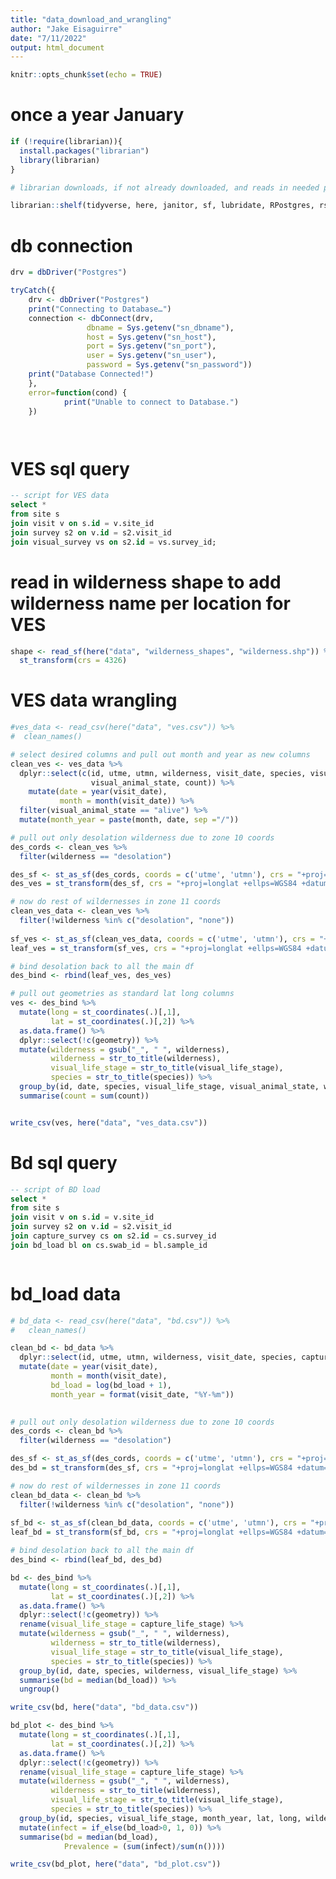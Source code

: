 ```yaml
---
title: "data_download_and_wrangling"
author: "Jake Eisaguirre"
date: "7/11/2022"
output: html_document
---
```


```r
knitr::opts_chunk$set(echo = TRUE)
```
# once a year January 
```r
if (!require(librarian)){
  install.packages("librarian")
  library(librarian)
}

# librarian downloads, if not already downloaded, and reads in needed packages

librarian::shelf(tidyverse, here, janitor, sf, lubridate, RPostgres, rstudioapi)
```


# db connection
```r



drv = dbDriver("Postgres")

tryCatch({
    drv <- dbDriver("Postgres")
    print("Connecting to Database…")
    connection <- dbConnect(drv, 
                 dbname = Sys.getenv("sn_dbname"),
                 host = Sys.getenv("sn_host"), 
                 port = Sys.getenv("sn_port"),
                 user = Sys.getenv("sn_user"), 
                 password = Sys.getenv("sn_password"))
    print("Database Connected!")
    },
    error=function(cond) {
            print("Unable to connect to Database.")
    })




```
# VES sql query
```sql

-- script for VES data
select *
from site s 
join visit v on s.id = v.site_id 
join survey s2 on v.id = s2.visit_id 
join visual_survey vs on s2.id = vs.survey_id;


```

# read in wilderness shape to add wilderness name per location for VES
```r

shape <- read_sf(here("data", "wilderness_shapes", "wilderness.shp")) %>% 
  st_transform(crs = 4326)

```


# VES data wrangling
```r
#ves_data <- read_csv(here("data", "ves.csv")) %>% 
#  clean_names()

# select desired columns and pull out month and year as new columns
clean_ves <- ves_data %>% 
  dplyr::select(c(id, utme, utmn, wilderness, visit_date, species, visual_life_stage, 
                  visual_animal_state, count)) %>% 
    mutate(date = year(visit_date),
           month = month(visit_date)) %>% 
  filter(visual_animal_state == "alive") %>% 
  mutate(month_year = paste(month, date, sep ="/"))

# pull out only desolation wilderness due to zone 10 coords
des_cords <- clean_ves %>% 
  filter(wilderness == "desolation")

des_sf <- st_as_sf(des_cords, coords = c('utme', 'utmn'), crs = "+proj=utm +zone=10")
des_ves = st_transform(des_sf, crs = "+proj=longlat +ellps=WGS84 +datum=WGS84")

# now do rest of wildernesses in zone 11 coords
clean_ves_data <- clean_ves %>% 
  filter(!wilderness %in% c("desolation", "none"))
  
sf_ves <- st_as_sf(clean_ves_data, coords = c('utme', 'utmn'), crs = "+proj=utm +zone=11")
leaf_ves = st_transform(sf_ves, crs = "+proj=longlat +ellps=WGS84 +datum=WGS84")

# bind desolation back to all the main df
des_bind <- rbind(leaf_ves, des_ves)

# pull out geometries as standard lat long columns
ves <- des_bind %>% 
  mutate(long = st_coordinates(.)[,1],
         lat = st_coordinates(.)[,2]) %>% 
  as.data.frame() %>% 
  dplyr::select(!c(geometry)) %>% 
  mutate(wilderness = gsub("_", " ", wilderness),
         wilderness = str_to_title(wilderness),
         visual_life_stage = str_to_title(visual_life_stage),
         species = str_to_title(species)) %>% 
  group_by(id, date, species, visual_life_stage, visual_animal_state, wilderness, lat, long) %>% 
  summarise(count = sum(count))


write_csv(ves, here("data", "ves_data.csv"))


```

# Bd sql query
```sql

-- script of BD load
select *
from site s 
join visit v on s.id = v.site_id 
join survey s2 on v.id = s2.visit_id 
join capture_survey cs on s2.id = cs.survey_id  
join bd_load bl on cs.swab_id = bl.sample_id 



```


# bd_load data
```r
# bd_data <- read_csv(here("data", "bd.csv")) %>% 
#   clean_names()

clean_bd <- bd_data %>% 
  dplyr::select(id, utme, utmn, wilderness, visit_date, species, capture_life_stage, bd_load) %>% 
  mutate(date = year(visit_date),
         month = month(visit_date),
         bd_load = log(bd_load + 1),
         month_year = format(visit_date, "%Y-%m")) 
  

# pull out only desolation wilderness due to zone 10 coords
des_cords <- clean_bd %>% 
  filter(wilderness == "desolation")

des_sf <- st_as_sf(des_cords, coords = c('utme', 'utmn'), crs = "+proj=utm +zone=10")
des_bd = st_transform(des_sf, crs = "+proj=longlat +ellps=WGS84 +datum=WGS84")

# now do rest of wildernesses in zone 11 coords
clean_bd_data <- clean_bd %>% 
  filter(!wilderness %in% c("desolation", "none"))
  
sf_bd <- st_as_sf(clean_bd_data, coords = c('utme', 'utmn'), crs = "+proj=utm +zone=11")
leaf_bd = st_transform(sf_bd, crs = "+proj=longlat +ellps=WGS84 +datum=WGS84")

# bind desolation back to all the main df
des_bind <- rbind(leaf_bd, des_bd)

bd <- des_bind %>% 
  mutate(long = st_coordinates(.)[,1],
         lat = st_coordinates(.)[,2]) %>% 
  as.data.frame() %>% 
  dplyr::select(!c(geometry)) %>% 
  rename(visual_life_stage = capture_life_stage) %>% 
  mutate(wilderness = gsub("_", " ", wilderness),
         wilderness = str_to_title(wilderness),
         visual_life_stage = str_to_title(visual_life_stage),
         species = str_to_title(species)) %>% 
  group_by(id, date, species, wilderness, visual_life_stage) %>% 
  summarise(bd = median(bd_load)) %>% 
  ungroup()

write_csv(bd, here("data", "bd_data.csv"))

bd_plot <- des_bind %>% 
  mutate(long = st_coordinates(.)[,1],
         lat = st_coordinates(.)[,2]) %>% 
  as.data.frame() %>% 
  dplyr::select(!c(geometry)) %>% 
  rename(visual_life_stage = capture_life_stage) %>% 
  mutate(wilderness = gsub("_", " ", wilderness),
         wilderness = str_to_title(wilderness),
         visual_life_stage = str_to_title(visual_life_stage),
         species = str_to_title(species)) %>% 
  group_by(id, species, visual_life_stage, month_year, lat, long, wilderness, date) %>% 
  mutate(infect = if_else(bd_load>0, 1, 0)) %>% 
  summarise(bd = median(bd_load),
            Prevalence = (sum(infect)/sum(n()))) 

write_csv(bd_plot, here("data", "bd_plot.csv"))





```


